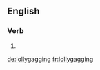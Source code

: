 ==English==

===Verb===
{{head|en}}

# {{present participle of|lollygag|lang=en}}

[[de:lollygagging]]
[[fr:lollygagging]]